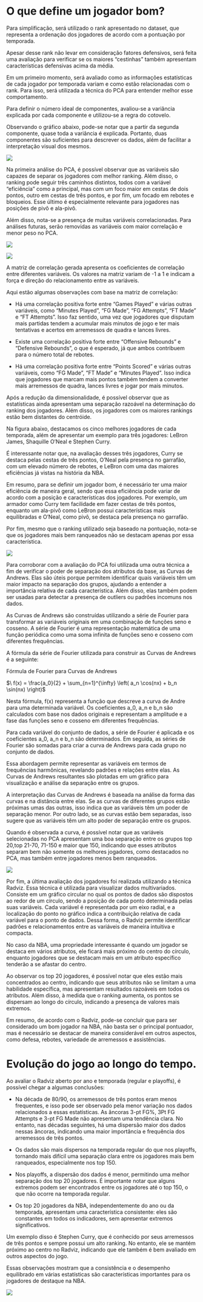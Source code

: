 # O que define um jogador bom?

Para simplificação, será utilizado o rank apresentado no dataset, que representa a ordenação dos jogadores de acordo com a pontuação por temporada.

Apesar desse rank não levar em consideração fatores defensivos, será feita uma avaliação para verificar se os maiores "cestinhas" também apresentam características defensivas acima da média.

Em um primeiro momento, será avaliado como as informações estatísticas de cada jogador por temporada variam e como estão relacionadas com o rank. Para isso, será utilizada a técnica do PCA para entender melhor esse comportamento.

Para definir o número ideal de componentes, avaliou-se a variância explicada por cada componente e utilizou-se a regra do cotovelo.

Observando o gráfico abaixo, pode-se notar que a partir da segunda componente, quase toda a variância é explicada. Portanto, duas componentes são suficientes para descrever os dados, além de facilitar a interpretação visual dos mesmos.

![](imagens/3.png)

Na primeira análise do PCA, é possível observar que as variáveis são capazes de separar os jogadores com melhor ranking. Além disso, o ranking pode seguir três caminhos distintos, todos com a variável "eficiência" como a principal, mas com um foco maior em cestas de dois pontos, outro em cestas de três pontos, e por fim, um focado em rebotes e bloqueios. Esse último é especialmente relevante para jogadores nas posições de pivô e ala-pivô.

Além disso, nota-se a presença de muitas variáveis correlacionadas. Para análises futuras, serão removidas as variáveis com maior correlação e menor peso no PCA.

![](imagens/4.png)

![](imagens/5.png)

A matriz de correlação gerada apresenta os coeficientes de correlação entre diferentes variáveis. Os valores na matriz variam de -1 a 1 e indicam a força e direção do relacionamento entre as variáveis.

Aqui estão algumas observações com base na matriz de correlação:

* Há uma correlação positiva forte entre "Games Played" e várias outras variáveis, como "Minutes Played", "FG Made", "FG Attempts", "FT Made" e "FT Attempts". Isso faz sentido, uma vez que jogadores que disputam mais partidas tendem a acumular mais minutos de jogo e ter mais tentativas e acertos em arremessos de quadra e lances livres.

* Existe uma correlação positiva forte entre "Offensive Rebounds" e "Defensive Rebounds", o que é esperado, já que ambos contribuem para o número total de rebotes.

* Há uma correlação positiva forte entre "Points Scored" e várias outras variáveis, como "FG Made", "FT Made" e "Minutes Played". Isso indica que jogadores que marcam mais pontos também tendem a converter mais arremessos de quadra, lances livres e jogar por mais minutos.

Após a redução da dimensionalidade, é possível observar que as estatísticas ainda apresentam uma separação razoável na determinação do ranking dos jogadores. Além disso, os jogadores com os maiores rankings estão bem distantes do centróide.

Na figura abaixo, destacamos os cinco melhores jogadores de cada temporada, além de apresentar um exemplo para três jogadores: LeBron James, Shaquille O'Neal e Stephen Curry.

É interessante notar que, na avaliação desses três jogadores, Curry se destaca pelas cestas de três pontos, O'Neal pela presença no garrafão, com um elevado número de rebotes, e LeBron com uma das maiores eficiências já vistas na história da NBA.

Em resumo, para se definir um jogador bom, é necessário ter uma maior eficiência de maneira geral, sendo que essa eficiência pode variar de acordo com a posição e características dos jogadores. Por exemplo, um armador como Curry tem facilidade em fazer cestas de três pontos, enquanto um ala-pivô como LeBron possui características mais equilibradas e O'Neal, como pivô, se destaca pela presença no garrafão.

Por fim, mesmo que o ranking utilizado seja baseado na pontuação, nota-se que os jogadores mais bem ranqueados não se destacam apenas por essa característica.

![](imagens/6.png)

Para corroborar com a avaliação do PCA foi utilizada uma outra técnica a fim de verificar o poder de separação dos atributos da base, as Curvas de Andrews.
Elas são úteis porque permitem identificar quais variáveis têm um maior impacto na separação dos grupos, ajudando a entender a importância relativa de cada característica. Além disso, elas também podem ser usadas para detectar a presença de outliers ou padrões incomuns nos dados.

As Curvas de Andrews são construídas utilizando a série de Fourier para transformar as variáveis originais em uma combinação de funções seno e cosseno. A série de Fourier é uma representação matemática de uma função periódica como uma soma infinita de funções seno e cosseno com diferentes frequências.

A fórmula da série de Fourier utilizada para construir as Curvas de Andrews é a seguinte:

Fórmula de Fourier para Curvas de Andrews

$\ f(x) = \frac{a_0}{2} + \sum_{n=1}^{\infty} \left( a_n \cos(nx) + b_n \sin(nx) \right)$

Nesta fórmula, f(x) representa a função que descreve a curva de Andre para uma determinada variável. Os coeficientes a_0, a_n e b_n são calculados com base nos dados originais e representam a amplitude e a fase das funções seno e cosseno em diferentes frequências.

Para cada variável do conjunto de dados, a série de Fourier é aplicada e os coeficientes a_0, a_n e b_n são determinados. Em seguida, as séries de Fourier são somadas para criar a curva de Andrews para cada grupo no conjunto de dados.

Essa abordagem permite representar as variáveis em termos de frequências harmônicas, revelando padrões e relações entre elas. As Curvas de Andrews resultantes são plotadas em um gráfico para visualização e análise da separação entre os grupos.

A interpretação das Curvas de Andrews é baseada na análise da forma das curvas e na distância entre elas. Se as curvas de diferentes grupos estão próximas umas das outras, isso indica que as variáveis têm um poder de separação menor. Por outro lado, se as curvas estão bem separadas, isso sugere que as variáveis têm um alto poder de separação entre os grupos.

Quando é observada a curva, é possível notar que as variáveis selecionadas no PCA apresentam uma boa separação entre os grupos top 20,top 21-70, 71-150 e maior que 150, indicando que esses atributos separam bem não somente os melhores jogadores, como destacados no PCA, mas também entre jogadores menos bem ranqueados.

![](imagens/7.png)

Por fim, a última avaliação dos jogadores foi realizada utilizando a técnica Radviz. Essa técnica é utilizada para visualizar dados multivariados. Consiste em um gráfico circular no qual os pontos de dados são dispostos ao redor de um círculo, sendo a posição de cada ponto determinada pelas suas variáveis. Cada variável é representada por um eixo radial, e a localização do ponto no gráfico indica a contribuição relativa de cada variável para o ponto de dados. Dessa forma, o Radviz permite identificar padrões e relacionamentos entre as variáveis de maneira intuitiva e compacta.

No caso da NBA, uma propriedade interessante é quando um jogador se destaca em vários atributos, ele ficará mais próximo do centro do círculo, enquanto jogadores que se destacam mais em um atributo específico tenderão a se afastar do centro.

Ao observar os top 20 jogadores, é possível notar que eles estão mais concentrados ao centro, indicando que seus atributos não se limitam a uma habilidade específica, mas apresentam resultados razoáveis em todos os atributos. Além disso, à medida que o ranking aumenta, os pontos se dispersam ao longo do círculo, indicando a presença de valores mais extremos.

Em resumo, de acordo com o Radviz, pode-se concluir que para ser considerado um bom jogador na NBA, não basta ser o principal pontuador, mas é necessário se destacar de maneira considerável em outros aspectos, como defesa, rebotes, variedade de arremessos e assistências.

# Evolução do jogo ao longo do tempo.

Ao avaliar o Radviz aberto por ano e temporada (regular e playoffs), é possível chegar a algumas conclusões:

* Na década de 80/90, os arremessos de três pontos eram menos frequentes, e isso pode ser observado pela menor variação nos dados relacionados a essas estatísticas. As âncoras 3-pt FG%, 3Pt FG Attempts e 3-pt FG Made não apresentam uma tendência clara. No entanto, nas décadas seguintes, há uma dispersão maior dos dados nessas âncoras, indicando uma maior importância e frequência dos arremessos de três pontos.

* Os dados são mais dispersos na temporada regular do que nos playoffs, tornando mais difícil uma separação clara entre os jogadores mais bem ranqueados, especialmente nos top 150.

* Nos playoffs, a dispersão dos dados é menor, permitindo uma melhor separação dos top 20 jogadores. É importante notar que alguns extremos podem ser encontrados entre os jogadores até o top 150, o que não ocorre na temporada regular.

* Os top 20 jogadores da NBA, independentemente do ano ou da temporada, apresentam uma característica consistente: eles são constantes em todos os indicadores, sem apresentar extremos significativos.

Um exemplo disso é Stephen Curry, que é conhecido por seus arremessos de três pontos e sempre possui um alto ranking. No entanto, ele se mantém próximo ao centro no Radviz, indicando que ele também é bem avaliado em outros aspectos do jogo.

Essas observações mostram que a consistência e o desempenho equilibrado em várias estatísticas são características importantes para os jogadores de destaque na NBA.

![](imagens/14.png)
